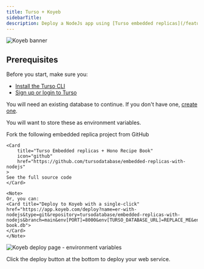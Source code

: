 ```yaml
---
title: Turso + Koyeb
sidebarTitle: 
description: Deploy a NodeJs app using [Turso embedded replicas](/features/embedded-replicas) to [koyeb](https://www.koyeb.com/).
---
```


![Koyeb banner](/images/platforms/koyeb-banner.png)

## Prerequisites

Before you start, make sure you:

- [Install the Turso CLI](/cli/installation)
- [Sign up or login to Turso](/cli/authentication#signup)

<Steps>

<Step title="Retrieve database credentials">

You will need an existing database to continue. If you don't have one, [create one](/quickstart).

<Snippet file="retrieve-database-credentials.mdx" />

<Info>You will want to store these as environment variables.</Info>

</Step>

<Step>
    Fork the following embedded replica project from GitHub

    <Card
        title="Turso Embedded replicas + Hono Recipe Book"
        icon="github"
        href="https://github.com/tursodatabase/embedded-replicas-with-nodejs"
    >
    See the full source code
    </Card>

    <Note>
    Or, you can:
    <Card title="Deploy to Koyeb with a single-click" href="https://app.koyeb.com/deploy?name=er-with-nodejs&type=git&repository=tursodatabase/embedded-replicas-with-nodejs&branch=main&env[PORT]=8000&env[TURSO_DATABASE_URL]=REPLACE_ME&env[TURSO_AUTH_TOKEN]=REPLACE_ME&env[LOCAL_DB]=file:db/recipe-book.db">
    </Card>
    </Note>
</Step>

<Step title="Fill in the env variables on Koyeb's deploy page">

![Koyeb deploy page - environment variables](/images/platforms/koyeb-env-variables.png)

</Step>

<Step title="Deploy">

Click the deploy button at the bottom to deploy your web service.

</Step>

</Steps>